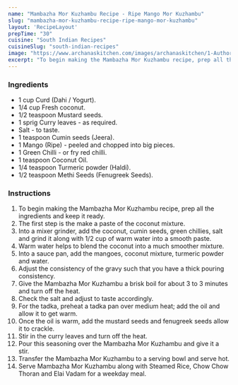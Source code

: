 ---
name: "Mambazha Mor Kuzhambu Recipe - Ripe Mango Mor Kuzhambu"
slug: "mambazha-mor-kuzhambu-recipe-ripe-mango-mor-kuzhambu"
layout: 'RecipeLayout'
prepTime: "30"
cuisine: "South Indian Recipes"
cuisineSlug: "south-indian-recipes"
image: "https://www.archanaskitchen.com/images/archanaskitchen/1-Author/ssarchana-gmail.com/mambazha_mor_kuzhambu_recipe_Ripe_Mango_Kuzhambu_recipe-8_1600.jpg"
excerpt: "To begin making the Mambazha Mor Kuzhambu recipe, prep all the ingredients and keep it ready"
---

### Ingredients

- 1 cup Curd (Dahi / Yogurt).
- 1/4 cup Fresh coconut.
- 1/2 teaspoon Mustard seeds.
- 1 sprig Curry leaves - as required.
- Salt - to taste.
- 1 teaspoon Cumin seeds (Jeera).
- 1 Mango (Ripe) - peeled and chopped into big pieces.
- 1 Green Chilli - or fry red chilli.
- 1 teaspoon Coconut Oil.
- 1/4 teaspoon Turmeric powder (Haldi).
- 1/2 teaspoon Methi Seeds (Fenugreek Seeds).

### Instructions

1. To begin making the Mambazha Mor Kuzhambu recipe, prep all the ingredients and keep it ready.
1. The first step is the make a paste of the coconut mixture.
1. Into a mixer grinder, add the coconut, cumin seeds, green chillies, salt and grind it along with 1/2 cup of warm water into a smooth paste.
1. Warm water helps to blend the coconut into a much smoother mixture.
1. Into a sauce pan, add the mangoes, coconut mixture, turmeric powder and water.
1. Adjust the consistency of the gravy such that you have a thick pouring consistency.
1. Give the Mambazha Mor Kuzhambu a brisk boil for about 3 to 3 minutes and turn off the heat.
1. Check the salt and adjust to taste accordingly.
1. For the tadka, preheat a tadka pan over medium heat; add the oil and allow it to get warm.
1. Once the oil is warm, add the mustard seeds and fenugreek seeds allow it to crackle.
1. Stir in the curry leaves and turn off the heat.
1. Pour this seasoning over the Mambazha Mor Kuzhambu and give it a stir.
1. Transfer the Mambazha Mor Kuzhambu to a serving bowl and serve hot.
1. Serve Mambazha Mor Kuzhambu along with Steamed Rice, Chow Chow Thoran and Elai Vadam for a weekday meal.
